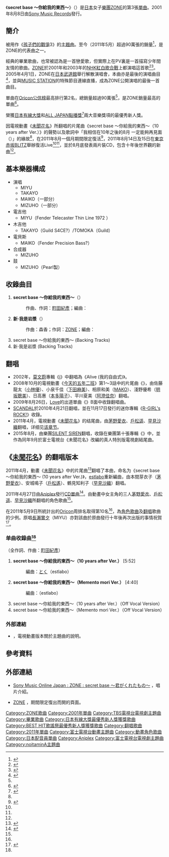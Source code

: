 {{Lowercase}}
{{Infobox Single 
| Name           = secret base ～你給我的東西～<br /><small>（{{lang|ja|secret base 〜君がくれたもの〜}}）</small>
| Cover          = secret base ～君がくれたもの～.jpg
| Artist         = [[ZONE|ZONE]]
| Album          = [[Z_(專輯)|Z]]
| Released       = 2001年8月8日
| Format         = 
| Recorded       = 
| Genre          = [[日本流行音樂|J-POP]]
| Length         = 4分56秒
| Label          = [[Sony_Music_Records|Sony Music Records]]
| Writer         = [[町田紀彥|町田紀彥]]
| Producer       = 
| Certification  = 
| Chart position = * 週榜最高排行第2名（[[Oricon公信榜|Oricon]]）
* 2001年度年榜排行第22名（[[Oricon公信榜|Oricon]]）
| Last single    = {{link-ja|大爆發NO.1|大爆発 NO.1}}<br />（2001年）
| This single    = '''secret base ～你給我的東西～'''<br />（2001年）
| Next single    = {{link-ja|來自世界的小小角落|世界のほんの片隅から}}<br />（2001年）
}}
《'''secret base ～你給我的東西～'''》（{{lang-ja|secret base 〜君がくれたもの〜}}）是[[日本|日本]]女子[[樂團|樂團]][[ZONE|ZONE]]的第3張[[單曲|單曲]]。2001年8月8日由[[Sony_Music_Records|Sony Music Records]]發行。

== 簡介 ==
被用作《[[孩子們的戰爭|孩子們的戰爭]]3》的[[主題曲|主題曲]]。至今（2011年5月）超過90萬張的銷量<ref name="msn20110520">{{Cite web|url=http://sankei.jp.msn.com/entertainments/news/110520/ent11052008410005-n1.htm|title=ヒット曲の歌詞どおり！ＺＯＮＥ“１０年後の８月”限定で再結成＋（1/2ページ） - MSN産経ニュース|archiveurl=https://web.archive.org/web/20110523074736/http://sankei.jp.msn.com/entertainments/news/110520/ent11052008410005-n1.htm|archivedate=2011-05-23|accessdate=2018-01-16|dead-url=yes}}</ref>，是ZONE的代表曲之一。

經典的畢業歌曲，也常被認為是一首戀愛歌，但實際上在PV裏是一首描寫少年間友情的歌曲。[[ZONE|ZONE]]於2001年和2003年的[[NHK紅白歌合戰|NHK紅白歌合戰]]上都演唱這首歌<ref>{{Cite web|url=https://www.famitsu.com/entertainment/news/2001/11/30/n02.html|title=ファミ通.com エンターテイメント/浜崎あゆみ＆TOKIO長瀬が同ステージに！　新世紀初紅白|accessdate=2018-01-16|date=2001-11-30|archive-date=2015-09-24|archive-url=https://web.archive.org/web/20150924051627/http://www.famitsu.com/entertainment/news/2001/11/30/n02.html|dead-url=no}}</ref><ref>{{Cite web|url=http://www.zakzak.co.jp/geino/n-2003_12/g2003121104.html|title=ＴＡＫＡＹＯはＮＨＫ紅白でＺＯＮＥを「卒業」|accessdate=2018-01-16|date=2003-12-11|archive-url=https://web.archive.org/web/20180116135107/http://www.zakzak.co.jp/geino/n-2003_12/g2003121104.html|archive-date=2018-01-16|dead-url=yes}}</ref>。2005年4月1日，ZONE在[[日本武道館|日本武道館]]舉行解散演唱會，本曲亦是最後的演唱曲目<ref>{{Cite web|url=https://www.oricon.co.jp/news/5449/|title=ZONE、4/1武道館公演で解散 | ORICON NEWS;accessdate=2018-01-16|date=2005-02-08|work=ORICON NEWS|publisher=oricon ME inc.|language=ja|accessdate=2018-01-15|archive-date=2018-01-16|archive-url=https://web.archive.org/web/20180116140714/https://www.oricon.co.jp/news/5449/|dead-url=no}}</ref>，並與[[MUSIC_STATION|MUSIC STATION]]的特殊節目連線直播，成為ZONE公開演唱的最後一首曲目。

單曲在[[Oricon公信榜|Oricon公信榜]]最高排行第2名，總銷量超過90萬張<ref name="msn20110520"/>，是ZONE銷量最高的單曲<ref>{{Cite web|url=https://www.oricon.co.jp/music/special/050413_01.html|title=ZONE『解散は、次なるステップ！』-ORICON STYLE ミュージック|accessdate=2018-01-16|date=2005-04-13|archive-date=2018-01-16|archive-url=https://web.archive.org/web/20180116135323/https://www.oricon.co.jp/music/special/050413_01.html|dead-url=no}}</ref>。

榮獲[[日本有線大獎|日本有線大獎]]和[[ALL_JAPAN點播獎|ALL JAPAN點播獎]]<ref>{{Cite web|url=http://www.ytv.co.jp/besthits/rekidai.html|archiveurl=https://web.archive.org/web/20110524133807/http://www.ytv.co.jp/besthits/rekidai.html|archivedate=2011-05-24|title=ベストヒット歌謡祭2011|accessdate=2018-01-16|dead-url=no}}</ref>兩大音樂獎項的最優秀新人獎。

因電視動畫《[[未聞花名|未聞花名]]》所翻唱的片尾曲《secret base ～你給我的東西～（10 years after Ver.）》的聲勢以及歌詞中「我相信在10年之後的8月 一定能夠再見面（{{lang|ja|10年後の8月 また出会えるのを 信じて}}）」的緣故<ref name="msn20110520"/>，在2011年8月一個月期間限定復活<ref name="sonymusic">{{Cite web|url=http://www.sonymusic.co.jp/Music/Info/ZONE/|title=ZONE|accessdate=2018-01-16|archive-date=2014-01-03|archive-url=https://web.archive.org/web/20140103215935/http://www.sonymusic.co.jp/Music/Info/ZONE/|dead-url=no}}</ref>，2011年8月14日及15日在[[東京|東京]][[赤坂BLITZ|赤坂BLITZ]]舉辦復活Live<ref name="sonymusic"/><ref name="msn20110520"/>，並於8月底發表兩片裝CD，包含十年後世界觀的新曲<ref name="sonymusic"/>。

== 基本樂器構成 ==
*演唱
**MIYU
**TAKAYO
**MAIKO（一部分）
**MIZUHO（一部分）
*電吉他
**MIYU（Fender Telecaster Thin Line 1972 ）
*木吉他
**TAKAYO（Guild S4CE?）/TOMOKA（Guild）
*電貝斯
**MAIKO（Fender Precision Bass?）
*合成器
**MIZUHO
*鼓
**MIZUHO（Pearl製）

== 收錄曲目 ==
#'''secret base ～你給我的東西～'''（{{lang|ja|secret base 〜君がくれたもの〜}}）
#:作曲、作詞：[[町田紀彥|町田紀彥]]；編曲：{{lang|ja|虎じろう}}
#'''新·我是岩漿'''（{{lang|ja|新·僕はマグマ}}）
#:作曲：森香；作詞：[[ZONE|ZONE]]；編曲：{{lang|ja|虎じろう}}
#secret base ～你給我的東西～ (Backing Tracks)
#新·我是岩漿 (Backing Tracks)

== 翻唱 ==
* 2002年，[[莫文蔚|莫文蔚]]專輯《[[I_(莫文蔚專輯)|i]]》中翻唱為《Alive (我的自由式)》。
* 2008年10月的電視動畫《[[今天的五年二班|今天的五年二班]]》第1～3話中的片尾曲《{{lang|ja|secret base 〜君がくれたもの〜}}》，由佐藤龍太（[[小林優|小林優]]）、小泉千佳（[[下田麻美|下田麻美]]）、相原和美（[[MAKO|MAKO]]）、淺野優希（[[明坂聰美|明坂聰美]]）、日高惠（[[本多陽子|本多陽子]]）、平川夏美（[[阿澄佳奈|阿澄佳奈]]）翻唱。
* 2009年8月26日，[[Love_(音樂團體)|Love]]的出道單曲《{{lang|ja|[[First_Love_〜ラブレター〜|First Love 〜ラブレター〜]]}}》B面中收錄翻唱曲。
* [[SCANDAL|SCANDAL]]於2010年4月21日翻唱，並在11月17日發行的迷你專輯《[[R-GIRL's_ROCK!|R-GIRL's ROCK!]]》收錄。
* 2011年4月，電視動畫《[[未聞花名|未聞花名]]》的结尾曲，由[[茅野愛衣|茅野愛衣]]、[[戶松遥|戶松遥]]、[[早見沙織|早見沙織]]翻唱，详细见[[#《未聞花名》的翻唱版本|该章节]]。
* 2015年8月，由樂團[[SILENT_SIREN|SILENT SIREN]]翻唱，收錄在樂團第十張專輯《{{lang|ja|八月の夜}}》中，並作為同年9月於富士電視台《未聞花名》改編的真人特別版電視劇結尾曲。

== 《[[未聞花名|未聞花名]]》的翻唱版本 ==
{{lowercase}}
{{Infobox Single
| Name           = secret base ～你給我的東西～<br/>（10 years after Ver.）<br /><small>{{lang|ja|secret base 〜君がくれたもの〜}}<br/>（10 years after Ver.）</small>
| Cover          = Ano-hana-secret-base-kimi-ga-kureta-mono.jpg
| Caption        = 
| Artist         = 本間芽衣子（[[茅野愛衣|茅野愛衣]]）、安城鳴子（[[戶松遥|戶松遥]]）、鶴見知利子（[[早見沙織|早見沙織]]）
| Album          = 
| A-side         = 
| B-side         = {{lang|ja|secret base 〜君がくれたもの〜}}（Memento mori Ver.）
| Released       = 2011年4月27日
| Format         = [[單曲|單曲]]
| Recorded       = 2011年<br/>{{JPN}}
| Genre          = J-POP<br/>（動畫歌曲）<br/>（[[角色歌曲|角色歌曲]]）
| Length         = 21分02秒
| Label          = [[Aniplex|Aniplex]]
| Writer         = 町田紀彥
| Producer       = 
| Certification  = 
| Chart position = * 週榜排名第10名<ref name="oricon2011">{{Cite web |url=http://www.oricon.co.jp/prof/artist/537124/products/music/911111/1/ |title=ｓｅｃｒｅｔ　ｂａｓｅ　〜君がくれたもの〜（初回生産限定盤） 本間芽衣子（茅野愛衣），安城鳴子（戸松遥），鶴見知利子（早見沙織）のプロフィールならオリコン芸能人事典-ORICON STYLE |accessdate=2012-02-09 |archive-date=2011-08-20 |archive-url=https://web.archive.org/web/20110820071540/http://www.oricon.co.jp/prof/artist/537124/products/music/911111/1 |dead-url=no }}</ref><small>（Oricon）</small>
* 日排名6位<small>（Oricon）</small>
* 2011年4月排名第32名<small>（Oricon）</small>
* 2011年5月排名第32名<small>（Oricon）</small>
* 2011年6月排名第49名<small>（Oricon）</small>
* 2011年度第150名（<small>Oricon）</small>
* 第46名<small> （[[告示牌_(雜誌)|Billboard JAPAN HOT 100]]） </small>
* 第4名<small>（Billboard Hot Animation）</small>
* 第9名<small>（{{link-ja|Sound Scan Japan|サウンドスキャンジャパン}}）</small>
* 第10名<small>（[[COUNT_DOWN_TV|CDTV]]）</small> 
| Misc           = 
}}
2011年4月，動畫《[[未聞花名|未聞花名]]》中的片尾曲<ref name="anohanacded">{{Cite web|url=http://www.anohana.jp/goods/cd_ed.html|archiveurl=https://web.archive.org/web/20110418151739/http://www.anohana.jp/goods/cd_ed.html|archivedate=2011-04-18|title=あの日見た花の名前を僕達はまだ知らない。| アニメ公式サイト|accessdate=2018-01-06|dead-url=no}}</ref>翻唱了本曲，命名为《secret base ～你給我的東西～ (10 years after Ver.)》，[[estlabo|estlabo]]重新編曲，由本間芽衣子（[[茅野愛衣|茅野愛衣]]）、安城鳴子（[[戶松遙|戶松遙]]）、鶴見知利子（[[早見沙織|早見沙織]]）翻唱。

2011年4月27日由[[Aniplex|Aniplex]]發行[[單曲|CD單曲]]<ref name="anohanamusic">{{Cite web|url=http://www.anohana.jp/music/index.html|archiveurl=https://web.archive.org/web/20110529121624/http://www.anohana.jp/music/index.html|archivedate=2011-05-29|title=あの日見た花の名前を僕達はまだ知らない。| アニメ公式サイト|accessdate=2018-01-16|dead-url=no}}</ref>。由動畫中女主角的三人[[茅野愛衣|茅野愛衣]]、[[戶松遥|戶松遥]]、[[早見沙織|早見沙織]]所翻唱的角色歌曲<ref name="anohanacded"/>。

在2011年5月9日所統計出的[[Oricon|Oricon]]周排名取得第10名<ref name="oricon2011"/>，為[[角色歌曲|角色歌曲]]及[[翻唱|翻唱]]歌曲的少例。原唱[[長瀨實夕|長瀨實夕]]（MIYU）亦對該曲於原曲發行十年後再次出版的事情祝賀<ref>{{Cite web|url=http://www.sanspo.com/geino/news/110504/gnj1105040504005-n1.htm|archiveurl=https://web.archive.org/web/20110507060231/http://www.sanspo.com/geino/news/110504/gnj1105040504005-n1.htm|archivedate=2011-05-07|title=異例ヒット！声優３人、ＺＯＮＥ名曲カバー  - 芸能 - SANSPO.COM|accessdate=2018-01-16|dead-url=no}}</ref>。

=== 单曲收錄曲<ref name="anohanacded"/> ===
（全作詞、作曲：[[町田紀彥|町田紀彥]]）
# '''secret base ～你給我的東西～（10 years after Ver.）''' [5:52]
#: 編曲：[[阿部尚德|とく]]（estlabo）
# '''secret base ～你給我的東西～（Memento mori Ver.）''' [4:40]
#: 編曲：{{link-ja|古川本輔|古川本輔}}（estlabo）
# secret base ～你給我的東西～（10 years after Ver.）（Off Vocal Version）
# secret base ～你給我的東西～（Memento mori Ver.）（Off Vocal Version）

=== 外部連結 ===
* {{ja}} [https://web.archive.org/web/20110529121624/http://www.anohana.jp/music/index.html#ed {{lang|ja|あの日見た花の名前を僕達はまだ知らない。| アニメ公式サイト}}]，電視動畫版本關於主題曲的說明。

== 參考資料 ==
{{Reflist|2}}

== 外部連結 ==
* {{ja}} [http://www.sonymusic.co.jp/Music/Arch/SR/Zone/SRCL-5120/index.html Sony Music Online Japan : ZONE : secret base 〜君がくれたもの〜] {{Wayback|url=http://www.sonymusic.co.jp/Music/Arch/SR/Zone/SRCL-5120/index.html |date=20101112175619 }}，唱片介紹。
* {{ja}} [http://www.sonymusic.co.jp/Music/Info/ZONE/ ZONE] {{Wayback|url=http://www.sonymusic.co.jp/Music/Info/ZONE/ |date=20140103215935 }}，期間限定復出而開的頁面。

{{日本有線大獎最優秀新人獎}}
{{BEST HIT歌謠祭最優秀新人獎}}
{{DEFAULTSORT:Secret Base Kimi ga Kureta Mono}}
[[Category:ZONE歌曲|Category:ZONE歌曲]]
[[Category:2001年單曲|Category:2001年單曲]]
[[Category:TBS電視台電視劇主題曲|Category:TBS電視台電視劇主題曲]]
[[Category:畢業歌曲|Category:畢業歌曲]]
[[Category:日本有線大獎最優秀新人獎獲獎歌曲|Category:日本有線大獎最優秀新人獎獲獎歌曲]]
[[Category:BEST_HIT歌謠祭最優秀新人獎獲獎歌曲|Category:BEST HIT歌謠祭最優秀新人獎獲獎歌曲]]
[[Category:翻唱歌曲|Category:翻唱歌曲]]
[[Category:2011年單曲|Category:2011年單曲]]
[[Category:富士電視台動畫主題曲|Category:富士電視台動畫主題曲]]
[[Category:動畫角色歌曲|Category:動畫角色歌曲]]
[[Category:日本配音員單曲|Category:日本配音員單曲]]
[[Category:Aniplex|Category:Aniplex]]
[[Category:富士電視台電視劇主題曲|Category:富士電視台電視劇主題曲]]
[[Category:noitaminA主題曲|Category:noitaminA主題曲]]